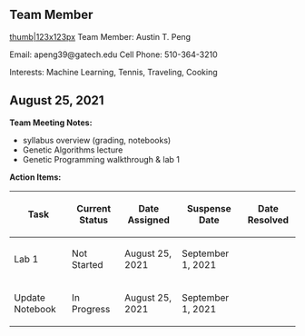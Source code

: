 == Team Member ==
[[files/GeorgiaTechBuzz.jpg|thumb|123x123px]]
Team Member: Austin T. Peng

Email: apeng39@gatech.edu
Cell Phone: 510-364-3210

Interests: Machine Learning, Tennis, Traveling, Cooking



== August 25, 2021 ==
'''Team Meeting Notes:'''
* syllabus overview (grading, notebooks)
* Genetic Algorithms lecture
* Genetic Programming walkthrough & lab 1

'''Action Items:'''
{| class="wikitable"
!Task
!Current Status
!Date Assigned
!Suspense Date
!Date Resolved
|-
|Lab 1
|Not Started
|August 25, 2021
|September 1, 2021
|
|-
|Update Notebook
|In Progress
|August 25, 2021
|September 1, 2021
|
|}

